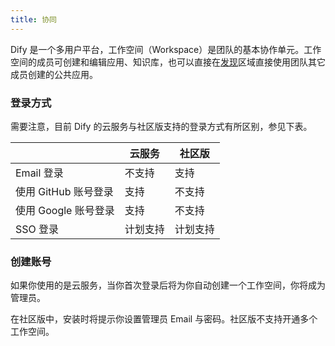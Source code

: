 ```yaml
---
title: 协同
---
```


Dify 是一个多用户平台，工作空间（Workspace）是团队的基本协作单元。工作空间的成员可创建和编辑应用、知识库，也可以直接在[发现](/en/app)区域直接使用团队其它成员创建的公共应用。

### 登录方式

需要注意，目前 Dify 的云服务与社区版支持的登录方式有所区别，参见下表。

|                | 云服务  | 社区版  |
| -------------- | ---- | ---- |
| Email 登录       | 不支持  | 支持   |
| 使用 GitHub 账号登录 | 支持   | 不支持  |
| 使用 Google 账号登录 | 支持   | 不支持  |
| SSO 登录         | 计划支持 | 计划支持 |

### 创建账号

如果你使用的是云服务，当你首次登录后将为你自动创建一个工作空间，你将成为管理员。

在社区版中，安装时将提示你设置管理员 Email 与密码。社区版不支持开通多个工作空间。
